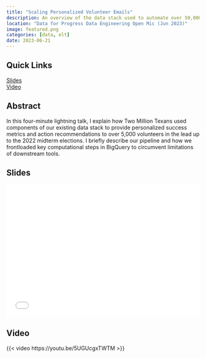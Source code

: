 ```yaml
---
title: "Scaling Personalized Volunteer Emails"
description: An overview of the data stack used to automate over 50,000 personalized emails to voter turnout volunteers using BigQuery, dbt, Census, and MailChimp   
location: "Data for Progress Data Engineering Open Mic (Jun 2023)"
image: featured.png
categories: [data, elt]
date: 2023-06-21
---
```


:::{.panel-tabset}

## Quick Links

<span><i class = 'bi bi-file-bar-graph'></i> [Slides](slides.pdf) </span>    
<span><i class = 'bi bi-play'></i> [Video](https://youtu.be/5UGUcgxTWTM) </span>    

## Abstract 

In this four-minute lightning talk, I explain how Two Million Texans used components of our existing data stack to provide personalized success metrics and action recommendations to over 5,000 volunteers in the lead up to the 2022 midterm elections. I briefly describe our pipeline and how we frontloaded key computational steps in BigQuery to circumvent limitations of downstream tools.

## Slides

<div id='slides' style="width:100%; aspect-ratio:16/11;">
<embed src="slides.pdf#zoom=Fit" width="100%" height = "100%"/>
</div>

## Video

{{< video https://youtu.be/5UGUcgxTWTM >}}

:::
